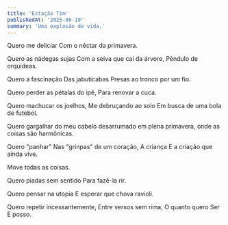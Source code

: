 ```yaml
---
title: 'Estação Tim'
publishedAt: '2025-06-19'
summary: 'Uma explosão de vida.'
---
```


Quero me deliciar
Com o néctar da primavera.

Quero as nádegas sujas
Com a seiva que cai da árvore,
Pêndulo de orquídeas.

Quero a fascinação
Das jabuticabas
Presas ao tronco por um fio.

Quero perder as pétalas do ipê,
Para renovar a cuca.

Quero machucar os joelhos,
Me debruçando ao solo
Em busca de uma bola de futebol.

Quero gargalhar do meu cabelo desarrumado em plena primavera, onde as coisas são harmônicas.

Quero "panhar"
Nas "grinpas" de um coração,
A criança
E a criação que ainda vive.

Move todas as coisas.

Quero piadas sem sentido
Para fazê-la rir.

Quero pensar na utopia
E esperar que chova ravioli.

Quero repetir incessantemente,
Entre versos sem rima,
O quanto quero
Ser
E posso.
